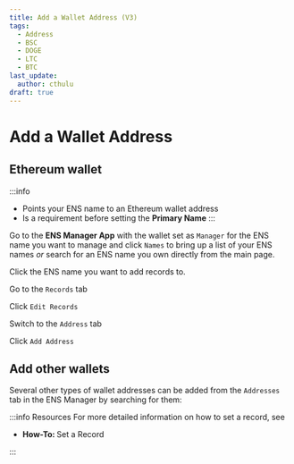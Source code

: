 ```yaml
---
title: Add a Wallet Address (V3)
tags:
  - Address
  - BSC
  - DOGE
  - LTC
  - BTC
last_update:
  author: cthulu
draft: true
---
```


# Add a Wallet Address

## Ethereum wallet
:::info
 - Points your ENS name to an Ethereum wallet address
 - Is a requirement before setting the <Link to="/docs/core/records/primary-name"><b>Primary Name</b></Link>
:::

Go to the <Link to="https://app.ens.domains"><b>ENS Manager App</b></Link> with the wallet set as `Manager` for the ENS name you want to manage and click `Names` to bring up a list
of your ENS names *or* search for an ENS name you own directly from the main page.
<BrowserWindow url="app.ens.domains">
  <Image img="/img/howto/v3-add-wallet-address-1.png"/>
</BrowserWindow>

Click the ENS name you want to add records to.
<BrowserWindow url="app.ens.domains">
  <Image img="/img/howto/v3-add-wallet-address-2.png"/>
</BrowserWindow>

Go to the `Records` tab
<BrowserWindow url="app.ens.domains">
  <Image img="/img/howto/v3-add-wallet-address-3.png"/>
</BrowserWindow>

Click `Edit Records`
<BrowserWindow url="app.ens.domains">
  <Image img="/img/howto/v3-add-wallet-address-4.png"/>
</BrowserWindow>

Switch to the `Address` tab
<BrowserWindow url="app.ens.domains">
  <Image img="/img/howto/v3-add-wallet-address-5.png"/>
</BrowserWindow>

Click `Add Address`
<BrowserWindow url="app.ens.domains">
  <Image img="/img/howto/v3-add-wallet-address-6.png"/>
</BrowserWindow>

## Add other wallets
Several other types of wallet addresses can be added from the `Addresses` tab in the ENS Manager by searching for them:
<BrowserWindow url="app.ens.domains">
  <Image img="/img/howto/v3-add-wallet-address-7.png"/>
</BrowserWindow>

:::info Resources
For more detailed information on how to set a record, see
 - <Link to="/docs/howto/set-record"><b>How-To: </b>Set a Record</Link>
:::
